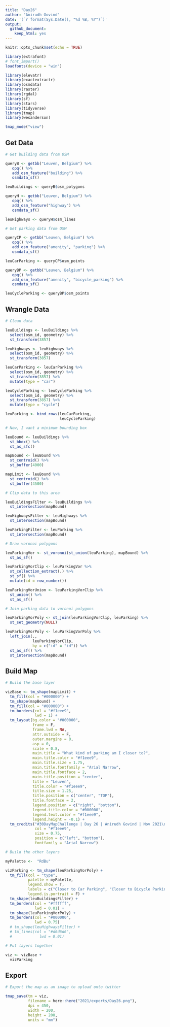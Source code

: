 ```yaml
---
title: "Day26"
author: "Anirudh Govind"
date: '(`r format(Sys.Date(), "%d %B, %Y")`)'
output:
  github_document:
    keep_html: yes
---
```


```r
knitr::opts_chunk$set(echo = TRUE)

library(extrafont)
# font_import()
loadfonts(device = "win")

library(elevatr)
library(exactextractr)
library(osmdata)
library(raster)
library(rgdal)
library(sf)
library(stars)
library(tidyverse)
library(tmap)
library(wesanderson)

tmap_mode("view")
```

## Get Data

```r
# Get building data from OSM

queryB <- getbb("Leuven, Belgium") %>% 
   opq() %>% 
   add_osm_feature("building") %>% 
   osmdata_sf()

leuBuildings <- queryB$osm_polygons

queryH <- getbb("Leuven, Belgium") %>% 
   opq() %>% 
   add_osm_feature("highway") %>% 
   osmdata_sf()

leuHighways <- queryH$osm_lines

```

```r
# Get parking data from OSM

queryCP <- getbb("Leuven, Belgium") %>% 
   opq() %>% 
   add_osm_feature("amenity", "parking") %>% 
   osmdata_sf()

leuCarParking <- queryCP$osm_points

queryBP <- getbb("Leuven, Belgium") %>% 
   opq() %>% 
   add_osm_feature("amenity", "bicycle_parking") %>% 
   osmdata_sf()

leuCycleParking <- queryBP$osm_points

```

## Wrangle Data

```r
# Clean data

leuBuildings <- leuBuildings %>% 
  select(osm_id, geometry) %>% 
  st_transform(3857)

leuHighways <- leuHighways %>% 
  select(osm_id, geometry) %>% 
  st_transform(3857)

leuCarParking <- leuCarParking %>% 
  select(osm_id, geometry) %>% 
  st_transform(3857) %>% 
  mutate(type = "car")

leuCycleParking <- leuCycleParking %>% 
  select(osm_id, geometry) %>% 
  st_transform(3857) %>% 
  mutate(type = "cycle")

leuParking <- bind_rows(leuCarParking,
                        leuCycleParking)
```

```r
# Now, I want a minimum bounding box

leuBound <- leuBuildings %>% 
  st_bbox() %>% 
  st_as_sfc()

mapBound <- leuBound %>% 
  st_centroid() %>% 
  st_buffer(4000)

mapLimit <- leuBound %>% 
  st_centroid() %>% 
  st_buffer(4500)

```

```r
# Clip data to this area

leuBuildingsFilter <- leuBuildings %>% 
  st_intersection(mapBound)

leuHighwaysFilter <- leuHighways %>% 
  st_intersection(mapBound)

leuParkingFilter <- leuParking %>% 
  st_intersection(mapBound)

```

```r
# Draw voronoi polygons

leuParkingVor <- st_voronoi(st_union(leuParking), mapBound) %>% 
  st_as_sf()

leuParkingVorClip <- leuParkingVor %>% 
  st_collection_extract(.) %>% 
  st_sf() %>% 
  mutate(id = row_number())

leuParkingVorUnion <- leuParkingVorClip %>% 
  st_union() %>% 
  st_as_sf()

# Join parking data to voronoi polygons

leuParkingVorPoly <- st_join(leuParkingVorClip, leuParking) %>% 
  st_set_geometry(NULL)

leuParkingVorPoly <- leuParkingVorPoly %>% 
  left_join(.,
            leuParkingVorClip,
            by = c("id" = "id")) %>% 
  st_as_sf() %>% 
  st_intersection(mapBound)

```

## Build Map

```r
# Build the base layer

vizBase <- tm_shape(mapLimit) +
  tm_fill(col = "#000000") +
  tm_shape(mapBound) +
  tm_fill(col = "#000000") +
  tm_borders(col = "#f1eee9",
             lwd = 1) +
  tm_layout(bg.color = "#000000",
            frame = F,
            frame.lwd = NA,
            attr.outside = F,
            outer.margins = 0,
            asp = 0,
            scale = 0.8,
            main.title = "What kind of parking am I closer to?",
            main.title.color = "#f1eee9",
            main.title.size = 1.75,
            main.title.fontfamily = "Arial Narrow",
            main.title.fontface = 2,
            main.title.position = "center",
            title = "Leuven",
            title.color = "#f1eee9",
            title.size = 1.25,
            title.position = c("center", "TOP"),
            title.fontface = 2,
            legend.position = c("right", "bottom"),
            legend.title.color = "#000000",
            legend.text.color = "#f1eee9",
            legend.height = -0.1) + 
  tm_credits("#30DayMapChallenge | Day 26 | Anirudh Govind | Nov 2021\nMap data © OpenStreetMap contributors and available from https://www.openstreetmap.org",
             col = "#f1eee9",
             size = 0.75,
             position = c("left", "bottom"),
             fontfamily = "Arial Narrow")
```

```r
# Build the other layers

myPalette <-  "RdBu"

vizParking <- tm_shape(leuParkingVorPoly) +
  tm_fill(col = "type",
          palette = myPalette,
          legend.show = T,
          labels = c("Closer to Car Parking", "Closer to Bicycle Parking"),
          legend.is.portrait = F) +
  tm_shape(leuBuildingsFilter) +
  tm_borders(col = "#ffffff",
             lwd = 0.01) +
  tm_shape(leuParkingVorPoly) +
  tm_borders(col = "#000000",
             lwd = 0.75)
  # tm_shape(leuHighwaysFilter) +
  # tm_lines(col = "#d6d6d6",
  #            lwd = 0.01)

```

```r
# Put layers together

viz <- vizBase +
  vizParking
```

## Export

```r
# Export the map as an image to upload onto twitter

tmap_save(tm = viz,
          filename = here::here("2021/exports/Day26.png"),
          dpi = 450,
          width = 200,
          height = 200,
          units = "mm")

```

